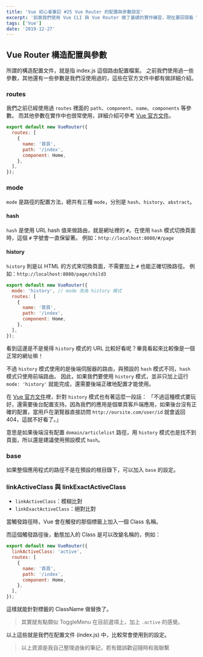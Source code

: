 ```yaml
---
title: 'Vue 初心者筆記 #25 Vue Router 的配置與參數設定'
excerpt: '前面我們使用 Vue CLI 與 Vue Router 做了基礎的實作練習，現在要回頭看 Vue Router 配置文件裡的構造與參數。'
tags: ['Vue']
date: '2019-12-27'
---
```


## Vue Router 構造配置與參數

所謂的構造配置文件，就是指 index.js 這個路由配置檔案。
之前我們使用過一些參數，其他還有一些參數是我們沒使用過的，這些在官方文件中都有做詳細介紹。

### routes

我們之前已經使用過 `routes` 裡面的 `path`、`component`、`name`、`components` 等參數。
而其他參數在實作中也很常使用，詳細介紹可參考 [Vue 官方文件](https://tinyurl.com/rzmtn2t)。

```javascript
export default new VueRouter({
  routes: [
    {
      name: '首頁',
      path: '/index',
      component: Home,
    },
  ],
});
```

### mode

`mode` 是路徑的配置方法，總共有三種 `mode`，分別是 `hash`、`history`、`abstract`。

#### hash

`hash` 是使用 URL hash 值來做路由，就是網址裡的 `#`。在使用 `hash` 模式切換頁面時，這個 `#` 字號會一直保留著。
例如：`http://localhost:8080/#/page`

#### history

`history` 則是以 HTML 的方式來切換頁面，不需要加上 `#` 也能正確切換路徑。
例如：`http://localhost:8080/page/child3`

```javascript
export default new VueRouter({
  mode: 'history', // mode 改為 history 模式
  routes: [
    {
      name: '首頁',
      path: '/index',
      component: Home,
    },
  ],
});
```

看到這邊是不是覺得 `history` 模式的 URL 比較好看呢？畢竟看起來比較像是一個正常的網址嘛！

不過 `history` 模式使用的是後端伺服器的路由，與預設的 `hash` 模式不同，`hash` 模式只使用前端路由。
因此，如果我們要使用 `history` 模式，並非只加上這行 `mode: 'history'` 就能完成，還需要後端正確地配置才能使用。

在 [Vue 官方文件](https://tinyurl.com/yx6etmsz)裡，針對 `history` 模式也有著這麼一段話：
「不過這種模式要玩好，還需要後台配置支持。因為我們的應用是個單頁客戶端應用，如果後台沒有正確的配置，當用戶在瀏覽器直接訪問 `http://oursite.com/user/id` 就會返回 404，這就不好看了。」

意思是如果後端沒有配置 `domain/articlelist` 路徑，用 `history` 模式也是找不到頁面，所以還是建議使用預設模式 `hash`。

### base

如果整個應用程式的路徑不是在預設的根目錄下，可以加入 `base` 的設定。

### linkActiveClass 與 linkExactActiveClass

- `linkActiveClass`：模糊比對
- `linkExactActiveClass`：絕對比對

當觸發路徑時，Vue 會在觸發的那個標籤上加入一個 Class 名稱。

而這個觸發路徑後，動態加入的 Class 是可以改變名稱的，例如：

```javascript
export default new VueRouter({
  linkActiveClass: 'active',
  routes: [
    {
      name: '首頁',
      path: '/index',
      component: Home,
    },
  ],
});
```

這樣就能針對標籤的 ClassName 做替換了。

> 其實就有點類似 ToggleMenu 在目前選項上，加上 `.active` 的感覺。

以上這些就是我們在配置文件 (index.js) 中，比較常會使用到的設定。

> 以上資源是我自己整理過後的筆記，若有錯誤歡迎隨時和我聯繫
